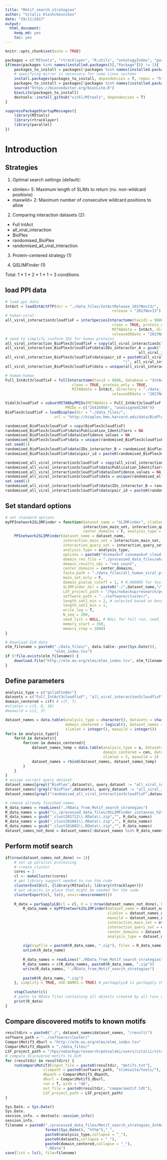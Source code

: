 ```yaml
---
title: "Motif_search_strategies"
author: "Vitalii Kleshchevnikov"
date: "29/11/2017"
output: 
  html_document: 
    keep_md: yes
    toc: yes
---
```


```r
knitr::opts_chunk$set(echo = TRUE)

packages = c("MItools", "rtracklayer", "R.utils", "ontologyIndex", "parallel")
if(mean(packages %in% names(installed.packages()[,"Package"])) != 1){
    packages_to_install = packages[!packages %in% names(installed.packages()[,"Package"])]
    # specifying mirror is necessary for some Linux systems
    install.packages(packages_to_install, dependencies = T, repos = "http://mirrors.ebi.ac.uk/CRAN/")
    packages_to_install = packages[!packages %in% names(installed.packages()[,"Package"])]
    source("https://bioconductor.org/biocLite.R")
    biocLite(packages_to_install)
    devtools::install_github("vitkl/MItools", dependencies = T)
}

suppressPackageStartupMessages({
    library(MItools)
    library(rtracklayer)
    library(parallel)
})
```

# Introduction

## Strategies

1. Optimal search settings (default):  
- slimlen= 5: Maximum length of SLiMs to return (no. non-wildcard positions)  
- maxwild= 2: Maximum number of consecutive wildcard positions to allow  

2. Comparing interaction datasets (2):  
- Full IntAct  
- all_viral_interaction  
- BioPlex  
- randomised_BioPlex  
- randomised_all_viral_interaction  

3. Protein-centered strategy (1)  

4. QSLIMFinder (1)  

Total: 1 \* 1 \* 2 \* 1 \* 1 = 3 conditions  

## load PPI data

```r
# load ppi data
IntAct = loadIntActFTP(dir = "./data_files/IntActRelease_2017Nov13/",
                                                release = "2017Nov13")
# human-viral
all_viral_interaction3cloudfixF = interSpeciesInteractome(taxid1 = 9606, taxid2 = 10239, database = "IntActFTP", format = "tab27",
                                                clean = TRUE, protein_only = TRUE,
                                                MITABdata = IntAct, directory = "./data_files/",
                                                releaseORdate = "2017Nov13")
# need to simplify isoform IDs for human proteins
all_viral_interaction_BioPlex3cloudfixF = copy(all_viral_interaction3cloudfixF)
all_viral_interaction_BioPlex3cloudfixF$data$IDs_interactor_A = gsub("-[[:digit:]]+$","",
                                                            all_viral_interaction_BioPlex3cloudfixF$data$IDs_interactor_A)
all_viral_interaction_BioPlex3cloudfixF$data$pair_id = paste0(all_viral_interaction_BioPlex3cloudfixF$data$IDs_interactor_A,
                                                     "|", all_viral_interaction_BioPlex3cloudfixF$data$IDs_interactor_B)
all_viral_interaction_BioPlex3cloudfixF$data = unique(all_viral_interaction_BioPlex3cloudfixF$data)

# human-human
Full_IntAct3cloudfixF = fullInteractome(taxid = 9606, database = "IntActFTP", format = "tab27",
                              clean = TRUE, protein_only = TRUE,
                              MITABdata = IntAct, directory = "./data_files/",
                                                releaseORdate = "2017Nov13")

Vidal3cloudfixF = subsetMITABbyPMIDs(MITABdata = Full_IntAct3cloudfixF,
                           PMIDs = c("25416956", "unassigned1304"))
BioPlex3cloudfixF = loadBioplex(dir = "./data_files/",
                      url = "http://bioplex.hms.harvard.edu/data/BioPlex_2.3_interactionList.tsv")

randomised_BioPlex3cloudfixF = copy(BioPlex3cloudfixF)
randomised_BioPlex3cloudfixF$data$Publication_Identifiers = NA
randomised_BioPlex3cloudfixF$data$Confidence_values = NA
randomised_BioPlex3cloudfixF$data = unique(randomised_BioPlex3cloudfixF$data)
set.seed(1)
randomised_BioPlex3cloudfixF$data$IDs_interactor_B = randomised_BioPlex3cloudfixF$data$IDs_interactor_B[sample.int(length(randomised_BioPlex3cloudfixF$data$IDs_interactor_B))]
randomised_BioPlex3cloudfixF$data$pair_id = paste0(randomised_BioPlex3cloudfixF$data$IDs_interactor_A, "|", randomised_BioPlex3cloudfixF$data$IDs_interactor_B)

randomised_all_viral_interaction3cloudfixF = copy(all_viral_interaction3cloudfixF)
randomised_all_viral_interaction3cloudfixF$data$Publication_Identifiers = NA
randomised_all_viral_interaction3cloudfixF$data$Confidence_values = NA
randomised_all_viral_interaction3cloudfixF$data = unique(randomised_all_viral_interaction3cloudfixF$data)
set.seed(1)
randomised_all_viral_interaction3cloudfixF$data$IDs_interactor_B = randomised_all_viral_interaction3cloudfixF$data$IDs_interactor_B[sample.int(length(randomised_all_viral_interaction3cloudfixF$data$IDs_interactor_B))]
randomised_all_viral_interaction3cloudfixF$data$pair_id = paste0(randomised_all_viral_interaction3cloudfixF$data$IDs_interactor_A, "|", randomised_all_viral_interaction3cloudfixF$data$IDs_interactor_B)
```

## Set standard options

```r
# set standard options
myPPInetwork2SLIMFinder = function(dataset_name = "SLIMFinder", slimlen = 5, maxwild = 2,
                                   interaction_main_set, interaction_query_set,
                                   center_domains = F, analysis_type = "qslimfinder"){
    PPInetwork2SLIMFinder(dataset_name = dataset_name,
                          interaction_main_set = interaction_main_set,
                          interaction_query_set = interaction_query_set,
                          analysis_type = analysis_type,
                          options = paste0("dismask=T consmask=F cloudfix=F probcut=0.3 minwild=0 maxwild=",maxwild," slimlen=",slimlen," alphahelix=F maxseq=800 savespace=0 iuchdir=T extras=2"),
                          domain_res_file = "./processed_data_files/what_we_find_VS_ELM_clust20171019.RData",
                          domain_results_obj = "res_count",
                          center_domains = center_domains,
                          fasta_path = "./data_files/all_human_viral_proteins.fasta",
                          main_set_only = F,
                          domain_pvalue_cutoff = 1, # 0.000005 for test run, 1 for full run
                          SLIMFinder_dir = paste0("./",dataset_name,"/"),
                          LSF_project_path = "/hps/nobackup/research/petsalaki/users/vitalii/vitalii/viral_project/",
                          software_path = "../software/cluster/",
                          length_set1_min = 2, # selected based on benchmarking: minimal set size that returns motifs with Sig < 0.05 = 4+1
                          length_set2_min = 1,
                          write_log = T,
                          N_seq = 200,
                          seed_list = NULL, # NULL for full run, seed_list for test run
                          memory_start = 350,
                          memory_step = 2000)
}

# Download ELM data
elm_filename = paste0("./data_files/", data.table::year(Sys.Date()), 
                      "elms_index.tsv")
if (!file.exists(elm_filename)) {
    download.file("http://elm.eu.org/elms/elms_index.tsv", elm_filename)   
}
```

## Define parameters

```r
analysis_type = c("qslimfinder")
datasets = c("Full_IntAct3cloudfixF", "all_viral_interaction3cloudfixF","BioPlex3cloudfixF", "randomised_BioPlex3cloudfixF", "randomised_all_viral_interaction3cloudfixF") # "Vidal3cloudfixF"
domain_centered = c(F) # c(F, T)
#slimlen = c(5, 8, 10)
#maxwild = c(2, 3)

dataset_names = data.table(analysis_type = character(), datasets = character(),
                           domain_centered = logical(), dataset_names = character(), 
                           slimlen = integer(), maxwild = integer())
for(a in analysis_type){
    for(d in datasets){
        for(cen in domain_centered){
            dataset_names_temp = data.table(analysis_type = a, datasets = d,
                                            domain_centered = cen, dataset_names = paste(a,d,cen, sep = "."), 
                                            slimlen = 5, maxwild = 2)
            dataset_names = rbind(dataset_names, dataset_names_temp)
        }
    }
}
# assign correct query dataset
dataset_names[grepl("BioPlex",datasets), query_dataset := "all_viral_interaction_BioPlex3cloudfixF"]
dataset_names[!grepl("BioPlex",datasets), query_dataset := "all_viral_interaction3cloudfixF"]
dataset_names[grepl("randomised_all_viral_interaction3cloudfixF",datasets), query_dataset := "randomised_all_viral_interaction3cloudfixF"]

# remove already finished names
R_data_names = readLines("./RData_from_Motif_search_strategies")
R_data_names = gsub("\\./processed_data_files/QSLIMFinder_instances_h2v_","", R_data_names)
R_data_names = gsub("_clust201712\\.RData\\.zip","", R_data_names)
R_data_names = gsub("_clust201801\\.RData\\.zip","", R_data_names)
R_data_names = gsub("_clust201802\\.RData\\.zip","", R_data_names)
dataset_names_not_done = dataset_names[!dataset_names %in% R_data_names]
```

## Perform motif search

```r
if(nrow(dataset_names_not_done) >= 1){
    # set up parallel processing
    # create cluster
    cores = 3
    cl <- makeCluster(cores)
    # get library support needed to run the code
    clusterEvalQ(cl, {library(MItools); library(rtracklayer)})
    # put objects in place that might be needed for the code
    clusterExport(cl, ls(), envir=environment())
    
    R_data = parSapplyLB(cl = cl, X = 1:nrow(dataset_names_not_done), FUN = function(i){
        R_data_name = myPPInetwork2SLIMFinder(dataset_name = dataset_names_not_done$dataset_names[i], 
                                              slimlen = dataset_names_not_done$slimlen[i],
                                              maxwild = dataset_names_not_done$maxwild[i],
                                              interaction_main_set = eval(parse(text = dataset_names_not_done$datasets[i])),
                                              interaction_query_set = eval(parse(text = dataset_names_not_done$query_dataset[i])),
                                              center_domains = dataset_names_not_done$domain_centered[i], 
                                              analysis_type = dataset_names_not_done$analysis_type[i])
        
        zip(zipfile = paste0(R_data_name, ".zip"), files = R_data_name)
        unlink(R_data_name)
        
        R_data_names = readLines("./RData_from_Motif_search_strategies")
        R_data_names = c(R_data_names, paste0(R_data_name, ".zip"))
        write(R_data_names, "./RData_from_Motif_search_strategies")
        
        paste0(R_data_name, ".zip")
    }, simplify = TRUE, USE.NAMES = TRUE) # parSapplyLB is parSapply that accounts for different time each dataset might take
    
    stopCluster(cl)
    # paths to RData files containing all objects created by all runs of this pipeline
    print(R_data)
}
```

## Compare discovered motifs to known motifs

```r
resultdirs = paste0("./", dataset_names$dataset_names, "/result/")
software_path = "../software/cluster/"
CompariMotif3_dburl = "http://elm.eu.org/elms/elms_index.tsv"
CompariMotif3_dbpath = "./data_files/"
LSF_project_path = "/hps/nobackup/research/petsalaki/users/vitalii/vitalii/viral_project/"
# compare discovered motifs to ELM
for (resultdir in resultdirs) {
    runCompariMotif3(input_file = paste0(resultdir, "motifs.txt"),
                 slimpath = paste0(software_path, "slimsuite/tools/"),
                 dbpath = CompariMotif3_dbpath,
                 dburl = CompariMotif3_dburl,
                 run = T, with = "db",
                 out_file = paste0(resultdir, "comparimotif.tdt"),
                 LSF_project_path = LSF_project_path)
}
```

```r
Sys.Date. = Sys.Date()
Sys.Date.
session_info. = devtools::session_info()
session_info.
filename = paste0("./processed_data_files/Motif_search_strategies_IntAct_Vidal_viral2",
                  format(Sys.Date(), "%Y%m"),"_",
                  paste0(analysis_type,collapse = "_"),
                  paste0(datasets,collapse = "_"),
                  paste0(domain_centered,collapse = "_"),
                  ".RData")
save(list = ls(), file=filename)
```